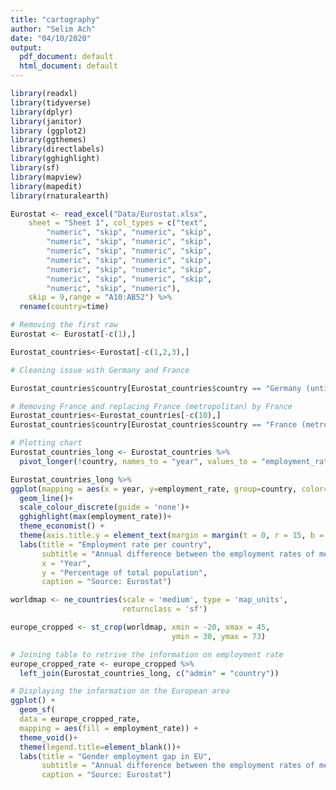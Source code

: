```yaml
---
title: "cartography"
author: "Selim Ach"
date: "04/10/2020"
output:
  pdf_document: default
  html_document: default
---
```


```r

library(readxl)
library(tidyverse)
library(dplyr)
library(janitor)
library (ggplot2)
library(ggthemes)
library(directlabels)
library(gghighlight)
library(sf)
library(mapview)
library(mapedit)
library(rnaturalearth)

Eurostat <- read_excel("Data/Eurostat.xlsx", 
    sheet = "Sheet 1", col_types = c("text", 
        "numeric", "skip", "numeric", "skip", 
        "numeric", "skip", "numeric", "skip", 
        "numeric", "skip", "numeric", "skip", 
        "numeric", "skip", "numeric", "skip", 
        "numeric", "skip", "numeric", "skip", 
        "numeric", "skip", "numeric", "skip",
        "numeric", "skip", "numeric"), 
    skip = 9,range = "A10:AB52") %>% 
  rename(country=time)

# Removing the first raw
Eurostat <- Eurostat[-c(1),]

Eurostat_countries<-Eurostat[-c(1,2,3),] 

# Cleaning issue with Germany and France

Eurostat_countries$country[Eurostat_countries$country == "Germany (until 1990 former territory of the FRG)"] <- "Germany"

# Removing France and replacing France (metropolitan) by France
Eurostat_countries<-Eurostat_countries[-c(10),] 
Eurostat_countries$country[Eurostat_countries$country == "France (metropolitan)"] <- "France"
```

```r
# Plotting chart
Eurostat_countries_long <- Eurostat_countries %>%
  pivot_longer(!country, names_to = "year", values_to = "employment_rate")

Eurostat_countries_long %>% 
ggplot(mapping = aes(x = year, y=employment_rate, group=country, color=country)) +
  geom_line()+
  scale_colour_discrete(guide = 'none')+
  gghighlight(max(employment_rate))+
  theme_economist() +
  theme(axis.title.y = element_text(margin = margin(t = 0, r = 15, b = 0, l = 0)))+
  labs(title = "Employment rate per country",
       subtitle = "Annual difference between the employment rates of men and women aged 20-64",
       x = "Year",
       y = "Percentage of total population",
       caption = "Source: Eurostat")

```

```r

worldmap <- ne_countries(scale = 'medium', type = 'map_units',
                         returnclass = 'sf')

europe_cropped <- st_crop(worldmap, xmin = -20, xmax = 45,
                                    ymin = 30, ymax = 73)

# Joining table to retrive the information on employment rate
europe_cropped_rate <- europe_cropped %>%
  left_join(Eurostat_countries_long, c("admin" = "country"))

# Displaying the information on the European area
ggplot() +
  geom_sf(
  data = europe_cropped_rate,
  mapping = aes(fill = employment_rate)) +
  theme_void()+
  theme(legend.title=element_blank())+
  labs(title = "Gender employment gap in EU",
       subtitle = "Annual difference between the employment rates of men and women aged 20-64",
       caption = "Source: Eurostat")


```


